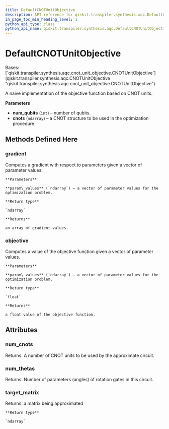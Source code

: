 ```yaml
---
title: DefaultCNOTUnitObjective
description: API reference for qiskit.transpiler.synthesis.aqc.DefaultCNOTUnitObjective
in_page_toc_min_heading_level: 1
python_api_type: class
python_api_name: qiskit.transpiler.synthesis.aqc.DefaultCNOTUnitObjective
---
```


# DefaultCNOTUnitObjective

<Class id="qiskit.transpiler.synthesis.aqc.DefaultCNOTUnitObjective" github="https://github.com/qiskit/qiskit/tree/stable/0.23/qiskit/transpiler/synthesis/aqc/cnot_unit_objective.py" signature="DefaultCNOTUnitObjective(num_qubits, cnots)">
  Bases: [`qiskit.transpiler.synthesis.aqc.cnot_unit_objective.CNOTUnitObjective`](qiskit.transpiler.synthesis.aqc.CNOTUnitObjective "qiskit.transpiler.synthesis.aqc.cnot_unit_objective.CNOTUnitObjective")

  A naive implementation of the objective function based on CNOT units.

  **Parameters**

  *   **num\_qubits** (`int`) – number of qubits.
  *   **cnots** (`ndarray`) – a CNOT structure to be used in the optimization procedure.

  ## Methods Defined Here

  ### gradient

  <Function id="qiskit.transpiler.synthesis.aqc.DefaultCNOTUnitObjective.gradient" signature="DefaultCNOTUnitObjective.gradient(param_values)">
    Computes a gradient with respect to parameters given a vector of parameter values.

    **Parameters**

    **param\_values** (`ndarray`) – a vector of parameter values for the optimization problem.

    **Return type**

    `ndarray`

    **Returns**

    an array of gradient values.
  </Function>

  ### objective

  <Function id="qiskit.transpiler.synthesis.aqc.DefaultCNOTUnitObjective.objective" signature="DefaultCNOTUnitObjective.objective(param_values)">
    Computes a value of the objective function given a vector of parameter values.

    **Parameters**

    **param\_values** (`ndarray`) – a vector of parameter values for the optimization problem.

    **Return type**

    `float`

    **Returns**

    a float value of the objective function.
  </Function>

  ## Attributes

  ### num\_cnots

  <Attribute id="qiskit.transpiler.synthesis.aqc.DefaultCNOTUnitObjective.num_cnots" name="num_cnots">
    Returns: A number of CNOT units to be used by the approximate circuit.
  </Attribute>

  ### num\_thetas

  <Attribute id="qiskit.transpiler.synthesis.aqc.DefaultCNOTUnitObjective.num_thetas" name="num_thetas">
    Returns: Number of parameters (angles) of rotation gates in this circuit.
  </Attribute>

  ### target\_matrix

  <Attribute id="qiskit.transpiler.synthesis.aqc.DefaultCNOTUnitObjective.target_matrix" name="target_matrix">
    Returns: a matrix being approximated

    **Return type**

    `ndarray`
  </Attribute>
</Class>

